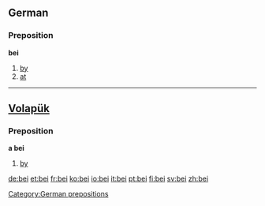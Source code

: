 ==German==
===Preposition===
'''bei'''

# [[by]]
# [[at]]

----

==[[Volapük]]==
===Preposition===
'''a bei'''
# [[by]]

[[de:bei]]
[[et:bei]]
[[fr:bei]]
[[ko:bei]]
[[io:bei]]
[[it:bei]]
[[pt:bei]]
[[fi:bei]]
[[sv:bei]]
[[zh:bei]]
[[Category:German prepositions]]